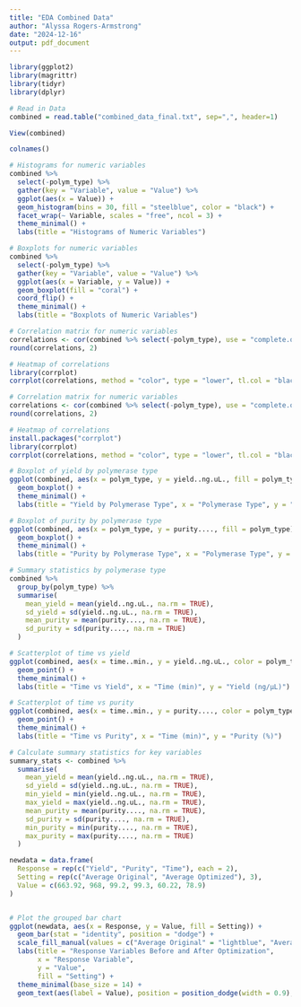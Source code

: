 ```yaml
---
title: "EDA Combined Data"
author: "Alyssa Rogers-Armstrong"
date: "2024-12-16"
output: pdf_document
---
```


```r
library(ggplot2)
library(magrittr)
library(tidyr)
library(dplyr)

# Read in Data
combined = read.table("combined_data_final.txt", sep=",", header=1)

View(combined)

colnames()
```

```r
# Histograms for numeric variables
combined %>%
  select(-polym_type) %>%
  gather(key = "Variable", value = "Value") %>%
  ggplot(aes(x = Value)) +
  geom_histogram(bins = 30, fill = "steelblue", color = "black") +
  facet_wrap(~ Variable, scales = "free", ncol = 3) +
  theme_minimal() +
  labs(title = "Histograms of Numeric Variables")

# Boxplots for numeric variables
combined %>%
  select(-polym_type) %>%
  gather(key = "Variable", value = "Value") %>%
  ggplot(aes(x = Variable, y = Value)) +
  geom_boxplot(fill = "coral") +
  coord_flip() +
  theme_minimal() +
  labs(title = "Boxplots of Numeric Variables")
```

```r
# Correlation matrix for numeric variables
correlations <- cor(combined %>% select(-polym_type), use = "complete.obs")
round(correlations, 2)

# Heatmap of correlations
library(corrplot)
corrplot(correlations, method = "color", type = "lower", tl.col = "black", tl.srt = 45)
```

```r
# Correlation matrix for numeric variables
correlations <- cor(combined %>% select(-polym_type), use = "complete.obs")
round(correlations, 2)

# Heatmap of correlations
install.packages("corrplot")
library(corrplot)
corrplot(correlations, method = "color", type = "lower", tl.col = "black", tl.srt = 45)
```

```r
# Boxplot of yield by polymerase type
ggplot(combined, aes(x = polym_type, y = yield..ng.uL., fill = polym_type)) +
  geom_boxplot() +
  theme_minimal() +
  labs(title = "Yield by Polymerase Type", x = "Polymerase Type", y = "Yield (ng/µL)")

# Boxplot of purity by polymerase type
ggplot(combined, aes(x = polym_type, y = purity...., fill = polym_type)) +
  geom_boxplot() +
  theme_minimal() +
  labs(title = "Purity by Polymerase Type", x = "Polymerase Type", y = "Purity (%)")
```

```r
# Summary statistics by polymerase type
combined %>%
  group_by(polym_type) %>%
  summarise(
    mean_yield = mean(yield..ng.uL., na.rm = TRUE),
    sd_yield = sd(yield..ng.uL., na.rm = TRUE),
    mean_purity = mean(purity...., na.rm = TRUE),
    sd_purity = sd(purity...., na.rm = TRUE)
  )
```

```r
# Scatterplot of time vs yield
ggplot(combined, aes(x = time..min., y = yield..ng.uL., color = polym_type)) +
  geom_point() +
  theme_minimal() +
  labs(title = "Time vs Yield", x = "Time (min)", y = "Yield (ng/µL)")

# Scatterplot of time vs purity
ggplot(combined, aes(x = time..min., y = purity...., color = polym_type)) +
  geom_point() +
  theme_minimal() +
  labs(title = "Time vs Purity", x = "Time (min)", y = "Purity (%)")
```

```r
# Calculate summary statistics for key variables
summary_stats <- combined %>%
  summarise(
    mean_yield = mean(yield..ng.uL., na.rm = TRUE),
    sd_yield = sd(yield..ng.uL., na.rm = TRUE),
    min_yield = min(yield..ng.uL., na.rm = TRUE),
    max_yield = max(yield..ng.uL., na.rm = TRUE),
    mean_purity = mean(purity...., na.rm = TRUE),
    sd_purity = sd(purity...., na.rm = TRUE),
    min_purity = min(purity...., na.rm = TRUE),
    max_purity = max(purity...., na.rm = TRUE)
  )
```

```r
newdata = data.frame(
  Response = rep(c("Yield", "Purity", "Time"), each = 2),
  Setting = rep(c("Average Original", "Average Optimized"), 3),
  Value = c(663.92, 968, 99.2, 99.3, 60.22, 78.9)
)


# Plot the grouped bar chart
ggplot(newdata, aes(x = Response, y = Value, fill = Setting)) +
  geom_bar(stat = "identity", position = "dodge") +
  scale_fill_manual(values = c("Average Original" = "lightblue", "Average Optimized" = "lightgreen")) +
  labs(title = "Response Variables Before and After Optimization",
       x = "Response Variable",
       y = "Value",
       fill = "Setting") +
  theme_minimal(base_size = 14) +
  geom_text(aes(label = Value), position = position_dodge(width = 0.9), vjust = -0.5)
```

